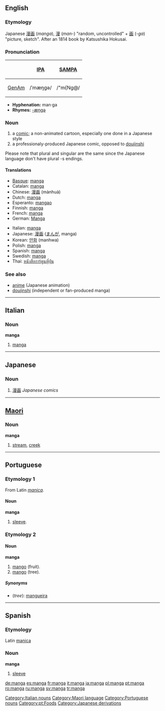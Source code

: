 {{wikipedia|dab=manga (disambiguation)|manga}}
==English==
===Etymology===
Japanese [[漫画]] (''manga''), [[漫]] (''man-'') "random, uncontrolled" + [[画]] (''-ga'') "picture, sketch".  After an 1814 book by Katsushika Hokusai.

===Pronunciation===
{| border=1 cellpadding=5
! !! [[w:International Phonetic Alphabet|IPA]] !! [[w:SAMPA|SAMPA]]
|-
! [[GenAm]]
| /ˈmæŋɡə/ || /"m{Ng@/
|}

*'''Hyphenation:''' man·ga
*'''Rhymes:''' [[Rhymes:English:-æŋɡə|-æŋɡə]]

===Noun===
{{wikipedia}}
{{en-noun|manga}}
# a [[comic]]; a non-animated cartoon, especially one done in a Japanese style
# a professionaly-produced Japanese comic, opposed to [[doujinshi]]

Please note that plural and singular are the same since the Japanese language don't have plural -s endings.

====Translations====
{{top}}
*[[Basque]]: [[#Basque|manga]]
*Catalan: [[#Catalan|manga]]
*Chinese: [[漫画]] (mànhuà)
*Dutch: [[#Dutch|manga]]
*Esperanto: [[mangao]]
*Finnish: [[#Finnish|manga]]
*French: [[#French|manga]]
*German: [[Manga]]
{{mid}}
*Italian: [[#Italian|manga]]
*Japanese: [[漫画]] ([[まんが]], manga)
*Korean: [[만화]] (manhwa)
*Polish: [[#Polish|manga]]
*Spanish: [[#Spanish|manga]]
*Swedish: [[#Swedish|manga]]
*Thai: [[หนังสือการ์ตูนญี่ปุ่น]]
{{bottom}}

===See also===
*[[anime]] (Japanese animation)
*[[doujinshi]] (independent or fan-produced manga)

----
==Italian==
===Noun===
'''manga''' {{m}} {{inv}}
# [[#English|manga]]
[[Category:Italian nouns]]
----
==Japanese==
===Noun===
{{ja-noun|r|hira=まんが}}

# [[漫画]] ''Japanese comics''

----

==[[Maori]]==

===Noun===
'''manga'''

# [[stream]], [[creek]]

[[Category:Maori language]]

----

==Portuguese==
===Etymology 1===
From Latin ''[[manica]]''.

====Noun====
'''manga''' {{f}}
# [[sleeve]].

===Etymology 2===
====Noun====
'''manga''' {{f}}
# [[mango]] (fruit).
# [[mango]] (tree).

=====Synonyms=====
*(''tree''): [[mangueira]]

[[Category:Portuguese nouns]]
[[Category:pt:Foods]]

----

==Spanish==
===Etymology===
Latin [[manica]]

===Noun===
'''manga''' {{f}}

# [[sleeve]]

[[Category:Japanese derivations]]

[[de:manga]]
[[es:manga]]
[[fr:manga]]
[[it:manga]]
[[ja:manga]]
[[pl:manga]]
[[pt:manga]]
[[ro:manga]]
[[ru:manga]]
[[sv:manga]]
[[tr:manga]]